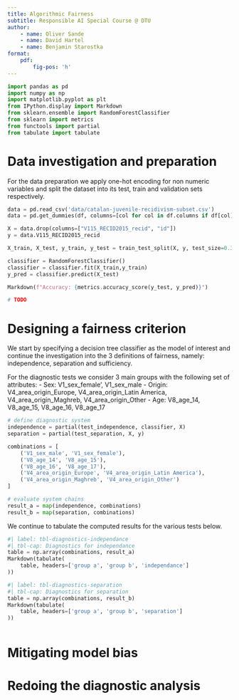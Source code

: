 ```yaml
---
title: Algorithmic Fairness
subtitle: Responsible AI Special Course @ DTU
author:
    - name: Oliver Sande
    - name: David Hartel
    - name: Benjamin Starostka
format:
    pdf:
        fig-pos: 'h'
---
```


```python
import pandas as pd
import numpy as np
import matplotlib.pyplot as plt
from IPython.display import Markdown
from sklearn.ensemble import RandomForestClassifier
from sklearn import metrics
from functools import partial
from tabulate import tabulate
```

# Data investigation and preparation
For the data preparation we apply one-hot encoding for non numeric variables and split the dataset into its test, train and validation sets respectively.
```python
data = pd.read_csv('data/catalan-juvenile-recidivism-subset.csv')
data = pd.get_dummies(df, columns=[col for col in df.columns if df[col].dtype == "object"])

X = data.drop(columns=["V115_RECID2015_recid", "id"])
y = data.V115_RECID2015_recid

X_train, X_test, y_train, y_test = train_test_split(X, y, test_size=0.3, random_state=1, stratify=y)
```

```python
classifier = RandomForestClassifier() 
classifier = classifier.fit(X_train,y_train)
y_pred = classifier.predict(X_test)

Markdown(f"Accuracy: {metrics.accuracy_score(y_test, y_pred)}")
```

<!-- TODO: plot summary info and distributions for sex and origin -->
```python
# TODO
```

# Designing a fairness criterion

We start by specifying a decision tree classifier as the model of interest 
and continue the investigation into the 3 definitions of fairness, namely: independence, separation and sufficiency.

<!-- TODO: tabulate the variables, groups comparison and model results -->
For the diagnostic tests we consider 3 main groups with the following set of attributes:
- Sex: V1_sex_female', V1_sex_male
- Origin: V4_area_origin_Europe, V4_area_origin_Latin America, V4_area_origin_Maghreb, V4_area_origin_Other
- Age: V8_age_14, V8_age_15, V8_age_16, V8_age_17

```python
# define diagnostic system
independence = partial(test_independence, classifier, X)
separation = partial(test_separation, X, y)

combinations = [
    ('V1_sex_male', 'V1_sex_female'),
    ('V8_age_14', 'V8_age_15'),
    ('V8_age_16', 'V8_age_17'),
    ('V4_area_origin_Europe', 'V4_area_origin_Latin America'),
    ('V4_area_origin_Maghreb', 'V4_area_origin_Other')
]

# evaluate system chains
result_a = map(independence, combinations)
result_b = map(separation, combinations)
```

<!-- TODO: tabulate the fairness test results for all experiments -->
We continue to tabulate the computed results for the various tests below.
```python
#| label: tbl-diagnostics-independance
#| tbl-cap: Diagnostics for independance
table = np.array(combinations, result_a)
Markdown(tabulate(
    table, headers=['group a', 'group b', 'independance']
))
```

```python
#| label: tbl-diagnostics-separation
#| tbl-cap: Diagnostics for separation
table = np.array(combinations, result_b)
Markdown(tabulate(
    table, headers=['group a', 'group b', 'separation']
))
```

<!-- TODO: investigate the ROC curve -->
```python

```

<!-- TODO: formulate the criteria based on findings -->

# Mitigating model bias

# Redoing the diagnostic analysis